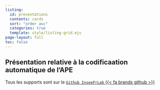```yaml
---
listing:
  id: presentations
  contents: cards
  sort: "order asc"
  categories: true
  template: style/listing-grid.ejs
page-layout: full
toc: false
---
```


## Présentation relative à la codificaation automatique de l'APE


Tous les supports sont sur le [`Github InseeFrLab` {{< fa brands github >}}](https://github.com/orgs/InseeFrLab/teams/codification-ape/repositories)

::: {#presentations}
:::
